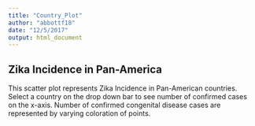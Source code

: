 ```yaml
---
title: "Country_Plot"
author: "abbottf18"
date: "12/5/2017"
output: html_document
---
```




## Zika Incidence in Pan-America 

This scatter plot represents Zika Incidence in Pan-American countries. Select a country on the drop down bar to see number of confirmed cases on the x-axis. Number of confirmed congenital disease cases are represented by varying coloration of points. 
